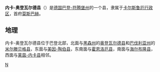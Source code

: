 {{Unreferenced|time=2012-02-03T04:58:50+00:00 }}
{{德国县级行政单位
| 县徽图 = Image:DEU Neckar-Odenwald-Kreis COA.svg
| 在德国内的位置图 = Image:Lage des Neckar-Odenwald-Kreises in Deutschland.png
| 所属联邦州 = 巴登-符腾堡州
| 所属行政区 = 卡尔斯鲁厄行政区
| 首府 = 莫斯巴赫
| 面积 = 1126.29
| 人口 = 143,633
| 统计时间 = 2019年12月31日
| 人口密度 = 130
| 汽车牌号 = MOS
| 下设城镇 = 6个市、21个镇
| 政府地址 = Renzstraße 10<br />74821 Mosbach
| 政府网站 = www.neckar-odenwald-kreis.de
| 在州内的位置图 = Image:Baden_wuerttemberg_mos.png
|}}

'''内卡-奥登瓦尔德县'''（{{lang-de|Neckar-Odenwald-Kreis}}）是[[德国|德国]][[巴登-符腾堡州|巴登-符腾堡州]]的一个县，隶属于[[卡尔斯鲁厄行政区|卡尔斯鲁厄行政区]]，首府[[莫斯巴赫|莫斯巴赫]]。

== 地理 ==
内卡-奥登瓦尔德县位于巴登北部，北面与[[黑森州|黑森州]]的[[奥登瓦尔德县|奥登瓦尔德县]]和[[巴伐利亚州|巴伐利亚州]]的[[米尔滕贝格县|米尔滕贝格县]]，东面与[[美因-陶伯县|美因-陶伯县]]，东南面与[[霍恩洛厄县|霍恩洛厄县]]，南面与[[海尔布隆县|海尔布隆县]]，西面与[[莱茵-内卡县|莱茵-内卡县]]相邻。

{{巴登-符腾堡州行政区划}}
{{Authority control}}

[[Category:巴登-符腾堡州的县|N]]